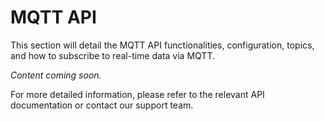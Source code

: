 # MQTT API

This section will detail the MQTT API functionalities, configuration, topics, and how to subscribe to real-time data via MQTT.

*Content coming soon.*

For more detailed information, please refer to the relevant API documentation or contact our support team.
